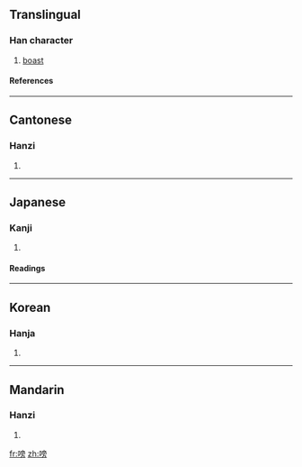 ==Translingual==
===Han character===
{{Han char|rn=30|rad=口|as=10|sn=13|four=6002<sub>7</sub>|canj=口卜月尸 (RYBS)}}
# [[boast]]
====References====
{{Han ref|kx=0202.390|dkj=04083|dj=0425.190|hdz=10670.070|uh=55D9|ud=21977|bh=DCDF|bd=56543}}
----
==Cantonese==
===Hanzi===
{{yue-hanzi|jyut=|y=pong3}}
# {{defn|Cantonese}}
----
==Japanese==
===Kanji===
{{ja-kanji|grade=|rs=口10}}
# {{defn|Japanese}} 
====Readings====
{{ja-readings|on=[[ほう]] (hō)|kun=[[うたう]] (utau)}}
----
==Korean==
===Hanja===
{{ko-hanja|hangeul=방|rv=bang|mr=pang}}
# {{defn|Korean}}
----
==Mandarin==
===Hanzi===
{{cmn-hanzi|pin=[[pǎng]] ([[pang3]])|wg=p'ang<sup>3</sup>}}
# {{defn|Mandarin}}

[[fr:嗙]]
[[zh:嗙]]